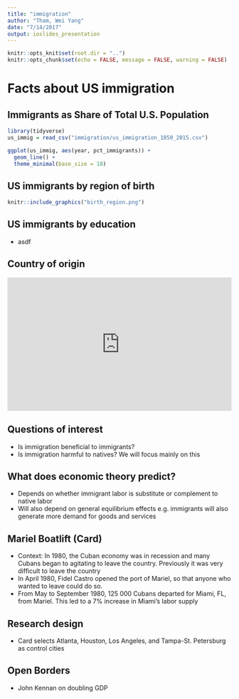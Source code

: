 ```yaml
---
title: "immigration"
author: "Tham, Wei Yang"
date: "7/14/2017"
output: ioslides_presentation
---
```


```r
knitr::opts_knit$set(root.dir = "..")
knitr::opts_chunk$set(echo = FALSE, message = FALSE, warning = FALSE)
```

# Facts about US immigration

## Immigrants as Share of Total U.S. Population
```r
library(tidyverse)
us_immig = read_csv("immigration/us_immigration_1850_2015.csv")

ggplot(us_immig, aes(year, pct_immigrants)) + 
  geom_line() + 
  theme_minimal(base_size = 18)

```
  
## US immigrants by region of birth
```r
knitr::include_graphics("birth_region.png")
```

## US immigrants by education
- asdf

## Country of origin

<iframe id="pew22976" src="http://www.pewhispanic.org/interactives/largest-immigrant-population/iframe/" height="300" width="100%" scrolling="yes" frameborder="0"></iframe><script type='text/javascript'id='pew-iframe'>(function(){function async_load(){var s=document.createElement('script');s.type='text/javascript';s.async=true;s.src='http://www.pewhispanic.org/wp-content/plugins/pew-scripts/js/iframeResizer.min.js';s.onload=s.onreadystatechange=function(){var rs=this.readyState;try{iFrameResize([],'iframe#pew22976')}catch(e){}};var embedder=document.getElementById('pew-iframe');embedder.parentNode.insertBefore(s,embedder)}if(window.attachEvent)window.attachEvent('onload',async_load);else window.addEventListener('load',async_load,false)})();</script>

## Questions of interest
- Is immigration beneficial to immigrants?
- Is immigration harmful to natives? We will focus mainly on this

## What does economic theory predict?
- Depends on whether immigrant labor is substitute or complement to native labor
- Will also depend on general equilibrium effects e.g. immigrants will also generate more demand for goods and services

## Mariel Boatlift (Card)
- Context: In 1980, the Cuban economy was in recession and many Cubans began to agitating to leave the country. Previously it was very difficult to leave the country
- In April 1980, Fidel Castro opened the port of Mariel, so that anyone who wanted to leave could do so. 
- From May to September 1980, 125 000 Cubans departed for Miami, FL, from Mariel. This led to a 7% increase in Miami's labor supply

## Research design
- Card selects Atlanta, Houston, Los Angeles, and Tampa-St. Petersburg as control cities

## Open Borders
- John Kennan on doubling GDP
